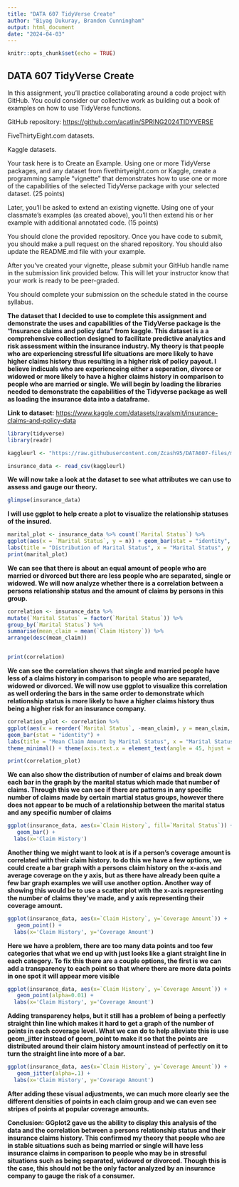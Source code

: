```yaml
---
title: "DATA 607 TidyVerse Create"
author: "Biyag Dukuray, Brandon Cunningham"
output: html_document
date: "2024-04-03"
---
```


```r
knitr::opts_chunk$set(echo = TRUE)
```

## DATA 607 TidyVerse Create

In this assignment, you’ll practice collaborating around a code project with GitHub. You could consider our collective work as building out a book of examples on how to use TidyVerse functions.

GitHub repository: <https://github.com/acatlin/SPRING2024TIDYVERSE>

FiveThirtyEight.com datasets.

Kaggle datasets.

Your task here is to Create an Example. Using one or more TidyVerse packages, and any dataset from fivethirtyeight.com or Kaggle, create a programming sample “vignette” that demonstrates how to use one or more of the capabilities of the selected TidyVerse package with your selected dataset. (25 points)

Later, you'll be asked to extend an existing vignette. Using one of your classmate’s examples (as created above), you'll then extend his or her example with additional annotated code. (15 points)

You should clone the provided repository. Once you have code to submit, you should make a pull request on the shared repository. You should also update the README.md file with your example.

After you’ve created your vignette, please submit your GitHub handle name in the submission link provided below. This will let your instructor know that your work is ready to be peer-graded.

You should complete your submission on the schedule stated in the course syllabus.

**The dataset that I decided to use to complete this assignment and demonstrate the uses and capabilities of the TidyVerse package is the "Insurance claims and policy data" from kaggle. This dataset is a a comprehensive collection designed to facilitate predictive analytics and risk assessment within the insurance industry. My theory is that people who are experiencing stressful life situations are more likely to have higher claims history thus resulting in a higher risk of policy payout. I believe indicuals who are experienceing either a seperation, divorce or widowed or more likely to have a higher claims history in comparison to people who are married or single. We will begin by loading the libraries needed to demonstrate the capabilities of the Tidyverse package as well as loading the insurance data into a dataframe.**

**Link to dataset:** <https://www.kaggle.com/datasets/ravalsmit/insurance-claims-and-policy-data>

```r
library(tidyverse)
library(readr)
```

```r
kaggleurl <- "https://raw.githubusercontent.com/Zcash95/DATA607-files/main/data_synthetic.csv"

insurance_data <- read_csv(kaggleurl)
```

**We will now take a look at the dataset to see what attributes we can use to assess and gauge our theory.**

```r
glimpse(insurance_data)
```

**I will use ggplot to help create a plot to visualize the relationship statuses of the insured.**

```r
marital_plot <- insurance_data %>% count(`Marital Status`) %>%
ggplot(aes(x = `Marital Status`, y = n)) + geom_bar(stat = "identity", fill = "skyblue") +
labs(title = "Distribution of Marital Status", x = "Marital Status", y = "Count") + theme_minimal()
print(marital_plot)
```

**We can see that there is about an equal amount of people who are married or divorced but there are less people who are separated, single or widowed. We will now analyze whether there is a correlation between a persons relationship status and the amount of claims by persons in this group.**

```r
correlation <- insurance_data %>%
mutate(`Marital Status` = factor(`Marital Status`)) %>%
group_by(`Marital Status`) %>%
summarise(mean_claim = mean(`Claim History`)) %>%
arrange(desc(mean_claim))


print(correlation)
```

**We can see the correlation shows that single and married people have less of a claims history in comparison to people who are separated, widowed or divorced. We will now use ggplot to visualize this correlation as well ordering the bars in the same order to demonstrate which relationship status is more likely to have a higher claims history thus being a higher risk for an insurance company.**

```r
correlation_plot <- correlation %>%
ggplot(aes(x = reorder(`Marital Status`, -mean_claim), y = mean_claim, fill = `Marital Status`)) +
geom_bar(stat = "identity") +
labs(title = "Mean Claim Amount by Marital Status", x = "Marital Status", y = "Mean Claim Amount") + 
theme_minimal() + theme(axis.text.x = element_text(angle = 45, hjust = 1))

print(correlation_plot)
```

**We can also show the distribution of number of claims and break down each bar in the graph by the marital status which made that number of claims. Through this we can see if there are patterns in any specific number of claims made by certain martial status groups, however there does not appear to be much of a relationship between the marital status and any specific number of claims**
```r
ggplot(insurance_data, aes(x=`Claim History`, fill=`Marital Status`)) + 
   geom_bar() +
  labs(x='Claim History')
```

**Another thing we might want to look at is if a person's coverage amount is correlated with their claim history. to do this we have a few options, we could create a bar graph with a persons claim history on the x-axis and average coverage on the y axis, but as there have already been quite a few bar graph examples we will use another option. Another way of showing this would be to use a scatter plot with the x-axis representing the number of claims they've made, and y axis representing their coverage amount.**
```r
ggplot(insurance_data, aes(x=`Claim History`, y=`Coverage Amount`)) + 
   geom_point() +
  labs(x='Claim History', y='Coverage Amount')
```
**Here we have a problem, there are too many data points and too few categories that what we end up with just looks like a giant straight line in each category. To fix this there are a couple options, the first is we can add a transparency to each point so that where there are more data points in one spot it will appear more visible**
```r
ggplot(insurance_data, aes(x=`Claim History`, y=`Coverage Amount`)) + 
   geom_point(alpha=0.01) +
  labs(x='Claim History', y='Coverage Amount')
```
**Adding transparency helps, but it still has a problem of being a perfectly straight thin line which makes it hard to get a graph of the number of points in each coverage level. What we can do to help alleviate this is use geom_jitter instead of geom_point to make it so that the points are distributed around their claim history amount instead of perfectly on it to turn the straight line into more of a bar.**
```r
ggplot(insurance_data, aes(x=`Claim History`, y=`Coverage Amount`)) + 
   geom_jitter(alpha=.1) +
  labs(x='Claim History', y='Coverage Amount')
```
**After adding these visual adjustments, we can much more clearly see the different densities of points in each claim group and we can even see stripes of points at popular coverage amounts.**

**Conclusion: GGplot2 gave us the ability to display this analysis of the data and the correlation between a persons relationship status and their insurance claims history. This confirmed my theory that people who are in stable situations such as being married or single will have less insurance claims in comparison to people who may be in stressful situations such as being separated, widowed or divorced. Though this is the case, this should not be the only factor analyzed by an insurance company to gauge the risk of a consumer.**
